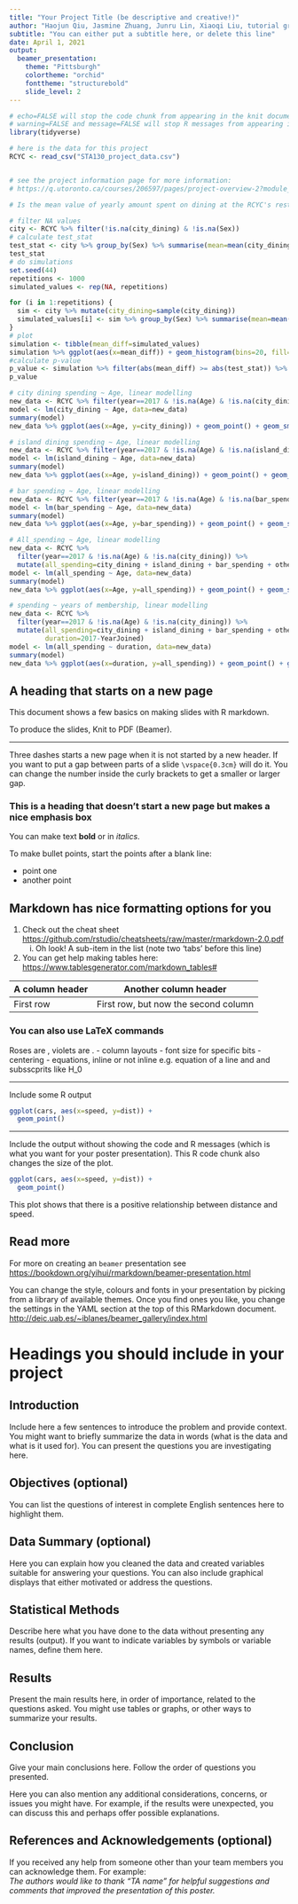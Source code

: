 ```yaml
---
title: "Your Project Title (be descriptive and creative!)"
author: "Haojun Qiu, Jasmine Zhuang, Junru Lin, Xiaoqi Liu, tutorial group--Howard, and Group 44"
subtitle: "You can either put a subtitle here, or delete this line"
date: April 1, 2021
output: 
  beamer_presentation:
    theme: "Pittsburgh"
    colortheme: "orchid"
    fonttheme: "structurebold"
    slide_level: 2
---
```




```r
# echo=FALSE will stop the code chunk from appearing in the knit document
# warning=FALSE and message=FALSE will stop R messages from appearing in the knit document
library(tidyverse)

# here is the data for this project
RCYC <- read_csv("STA130_project_data.csv")


# see the project information page for more information: 
# https://q.utoronto.ca/courses/206597/pages/project-overview-2?module_item_id=2274626
```

```r
# Is the mean value of yearly amount spent on dining at the RCYC's restaurants similar between the Female member and the Male member in the city of Toronto (mainland) for 2017?

# filter NA values
city <- RCYC %>% filter(!is.na(city_dining) & !is.na(Sex))
# calculate test_stat
test_stat <- city %>% group_by(Sex) %>% summarise(mean=mean(city_dining)) %>% summarise(diff=diff(mean)) %>% as.numeric()
test_stat
# do simulations
set.seed(44)
repetitions <- 1000
simulated_values <- rep(NA, repetitions)

for (i in 1:repetitions) {
  sim <- city %>% mutate(city_dining=sample(city_dining))
  simulated_values[i] <- sim %>% group_by(Sex) %>% summarise(mean=mean(city_dining)) %>% summarise(diff=diff(mean)) %>% as.numeric()
}
# plot
simulation <- tibble(mean_diff=simulated_values)
simulation %>% ggplot(aes(x=mean_diff)) + geom_histogram(bins=20, fill='grey', color='black')
#calculate p-value
p_value <- simulation %>% filter(abs(mean_diff) >= abs(test_stat)) %>% summarise(n() / repetitions) %>% as.numeric()
p_value
```

```r
# city dining spending ~ Age, linear modelling 
new_data <- RCYC %>% filter(year==2017 & !is.na(Age) & !is.na(city_dining)) # The year when the age should be measured
model <- lm(city_dining ~ Age, data=new_data)
summary(model)
new_data %>% ggplot(aes(x=Age, y=city_dining)) + geom_point() + geom_smooth(method="lm") + theme_minimal()
```

```r
# island dining spending ~ Age, linear modelling 
new_data <- RCYC %>% filter(year==2017 & !is.na(Age) & !is.na(island_dining)) # The year when the age should be measured
model <- lm(island_dining ~ Age, data=new_data)
summary(model)
new_data %>% ggplot(aes(x=Age, y=island_dining)) + geom_point() + geom_smooth(method="lm") + theme_minimal()
```
```r
# bar spending ~ Age, linear modelling 
new_data <- RCYC %>% filter(year==2017 & !is.na(Age) & !is.na(bar_spending)) # The year when the age should be measured
model <- lm(bar_spending ~ Age, data=new_data)
summary(model)
new_data %>% ggplot(aes(x=Age, y=bar_spending)) + geom_point() + geom_smooth(method="lm") + theme_minimal()
```

```r
# All_spending ~ Age, linear modelling 
new_data <- RCYC %>% 
  filter(year==2017 & !is.na(Age) & !is.na(city_dining)) %>% 
  mutate(all_spending=city_dining + island_dining + bar_spending + other_spending)
model <- lm(all_spending ~ Age, data=new_data)
summary(model)
new_data %>% ggplot(aes(x=Age, y=all_spending)) + geom_point() + geom_smooth(method="lm") + theme_minimal()
```
```r
# spending ~ years of membership, linear modelling 
new_data <- RCYC %>% 
  filter(year==2017 & !is.na(Age) & !is.na(city_dining)) %>% 
  mutate(all_spending=city_dining + island_dining + bar_spending + other_spending,
         duration=2017-YearJoined)
model <- lm(all_spending ~ duration, data=new_data)
summary(model)
new_data %>% ggplot(aes(x=duration, y=all_spending)) + geom_point() + geom_smooth(method="lm") + theme_minimal()
```


## A heading that starts on a new page

This document shows a few basics on making slides with R markdown.

To produce the slides, Knit to PDF (Beamer).

---

Three dashes starts a new page when it is not started by a new header. If you want to put a gap between parts of a slide `\vspace{0.3cm}` will do it. You can change the number inside the curly brackets to get a smaller or larger gap.

\vspace{0.8cm}

### This is a heading that doesn't start a new page but makes a nice emphasis box

You can make text **bold** or in *italics*.

To make bullet points, start the points after a blank line:
 
- point one
- another point

## Markdown has nice formatting options for you

1. Check out the cheat sheet [https://github.com/rstudio/cheatsheets/raw/master/rmarkdown-2.0.pdf](https://github.com/rstudio/cheatsheets/raw/master/rmarkdown-2.0.pdf)
    i) Oh look! A sub-item in the list (note two 'tabs' before this line)
2. You can get help making tables here: [https://www.tablesgenerator.com/markdown_tables#](https://www.tablesgenerator.com/markdown_tables#)

| A column header | Another column header                |
|-----------------|--------------------------------------|
| First row       | First row, but now the second column |

### You can also use LaTeX commands
Roses are \textcolor{red}{red}, violets are \textcolor{blue}{blue}.
- column layouts
- font size for specific bits
- centering
- equations, inline or not inline e.g. equation of a line and and subsscprits like H_0

---

Include some R output

```r
ggplot(cars, aes(x=speed, y=dist)) + 
  geom_point()
```

---

Include the output without showing the code and R messages (which is what you want for your poster presentation).  This R code chunk also changes the size of the plot.

```r
ggplot(cars, aes(x=speed, y=dist)) + 
  geom_point()
```

This plot shows that there is a positive relationship between distance and speed.

## Read more

For more on creating an `beamer` presentation see [https://bookdown.org/yihui/rmarkdown/beamer-presentation.html](https://bookdown.org/yihui/rmarkdown/beamer-presentation.html)

You can change the style, colours and fonts in your presentation by picking from a library of available themes. Once you find ones you like, you change the settings in the YAML section at the top of this RMarkdown document.
[http://deic.uab.es/~iblanes/beamer_gallery/index.html](http://deic.uab.es/~iblanes/beamer_gallery/index.html) 


# Headings you should include in your project

## Introduction

Include here a few sentences to introduce the problem and provide context. You might want to briefly summarize the data in words (what is the data and what is it used for). You can present the questions you are investigating here. 

## Objectives (optional)

You can list the questions of interest in complete English sentences here to highlight them. 

## Data Summary (optional)

Here you can explain how you cleaned the data and created variables suitable for answering your questions. 
You can also include graphical displays that either motivated or address the questions.

## Statistical Methods

Describe here what you have done to the data without presenting any results (output). If you want to indicate variables by symbols or variable names, define them here. 

## Results

Present the main results here, in order of importance, related to the questions asked. You might use tables or graphs, or other ways to summarize your results.

## Conclusion

Give your main conclusions here. Follow the order of questions you presented. 

Here you can also mention any additional considerations, concerns, or issues you might have. For example, if the results were unexpected, you can discuss this and perhaps offer possible explanations.

## References and Acknowledgements (optional)

If you received any help from someone other than your team members you can acknowledge them. For example:   
*The authors would like to thank "TA name" for helpful suggestions and comments that improved the presentation of this poster.*



